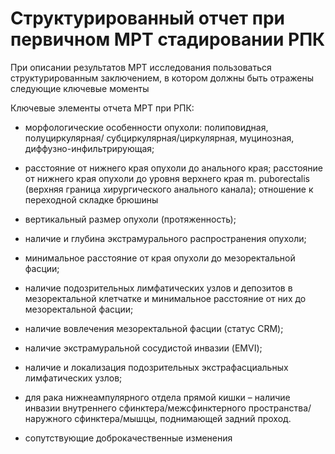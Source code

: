 # Структурированный отчет при первичном МРТ стадировании РПК

При описании результатов МРТ исследования пользоваться структурированным
заключением, в котором должны быть отражены следующие ключевые моменты

Ключевые элементы отчета МРТ при РПК:

- морфологические особенности опухоли: полиповидная, полуциркулярная/
субциркулярная/циркулярная, муцинозная, диффузно-инфильтрирующая;

- расстояние от нижнего края опухоли до анального края; расстояние от нижнего края опухоли до уровня верхнего края m. puborectalis (верхняя граница хирургического анального канала); отношение к переходной складке брюшины

- вертикальный размер опухоли (протяженность);

- наличие и глубина экстрамурального распространения опухоли;

- минимальное расстояние от края опухоли до мезоректальной фасции;

- наличие подозрительных лимфатических узлов и депозитов в
мезоректальной клетчатке и минимальное расстояние от них до
мезоректальной фасции;

- наличие вовлечения мезоректальной фасции (статус CRM);

- наличие экстрамуральной сосудистой инвазии (EMVI);

- наличие и локализация подозрительных экстрафасциальных лимфатических
узлов;

- для рака нижнеампулярного отдела прямой кишки -- наличие инвазии внутреннего сфинктера/межсфинктерного пространства/наружного сфинктера/мышцы, поднимающей задний проход.

- сопутствующие доброкачественные изменения

